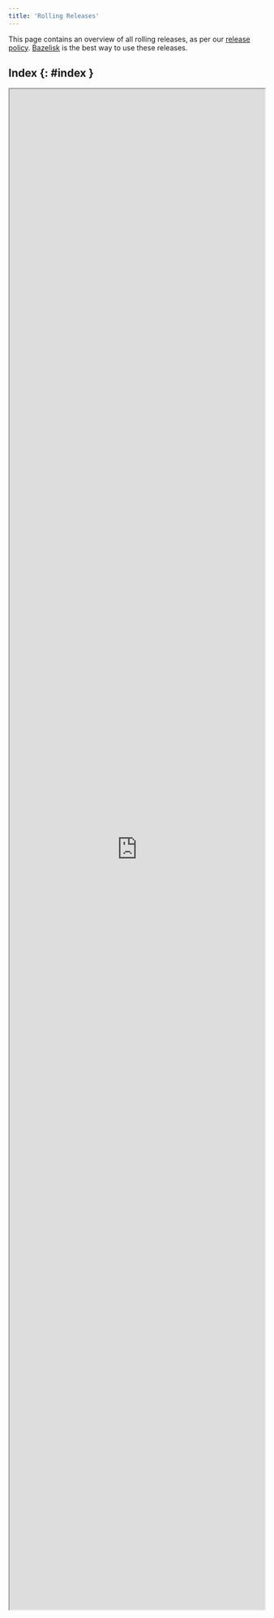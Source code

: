 ```yaml
---
title: 'Rolling Releases'
---
```


This page contains an overview of all rolling releases, as per our
[release policy](https://bazel.build/versions/8.2.0/release#rolling-releases).
[Bazelisk](https://github.com/bazelbuild/bazelisk) is the best way to use
these releases.

## Index {: #index }

<iframe src="https://releases.bazel.build/rolling.html" style="height: 3000px; width: 100%" ></iframe>
